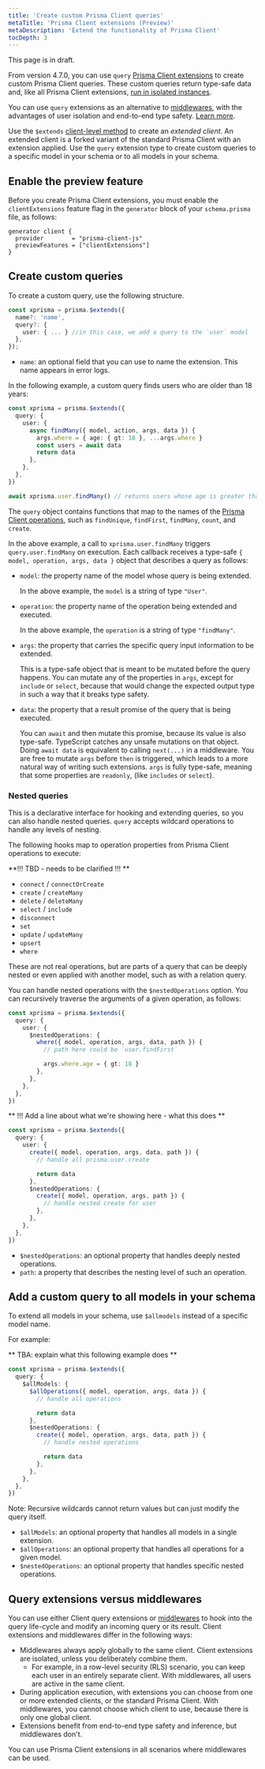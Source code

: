 ```yaml
---
title: 'Create custom Prisma Client queries'
metaTitle: 'Prisma Client extensions (Preview)'
metaDescription: 'Extend the functionality of Prisma Client'
tocDepth: 3
---
```


<TopBlock>

<Admonition type="warning">

This page is in draft.

</Admonition>

From version 4.7.0, you can use `query` [Prisma Client extensions](/concepts/components/prisma-client/client-extensions) to create custom Prisma Client queries. These custom queries return type-safe data and, like all Prisma Client extensions, [run in isolated instances](/concepts/components/prisma-client/client-extensions#client-instances).

You can use `query` extensions as an alternative to [middlewares](/concepts/components/prisma-client/middleware#performance-and-appropriate-use-cases), with the advantages of user isolation and end-to-end type safety. [Learn more](#query-extensions-versus-middlewares).

Use the `$extends` [client-level method](/reference/api-reference/prisma-client-reference#client-methods) to create an _extended client_. An extended client is a forked variant of the standard Prisma Client with an extension applied. Use the `query` extension type to create custom queries to a specific model in your schema or to all models in your schema.

</TopBlock>

## Enable the preview feature

Before you create Prisma Client extensions, you must enable the `clientExtensions` feature flag in the `generator` block of your `schema.prisma` file, as follows:

```prisma
generator client {
  provider        = "prisma-client-js"
  previewFeatures = ["clientExtensions"]
}
```

## Create custom queries

To create a custom query, use the following structure.

```ts
const xprisma = prisma.$extends({
  name?: 'name',
  query?: {
    user: { ... } //in this case, we add a query to the `user` model
  },
});
```

- `name`: an optional field that you can use to name the extension. This name appears in error logs.

In the following example, a custom query finds users who are older than 18 years:

```ts
const xprisma = prisma.$extends({
  query: {
    user: {
      async findMany({ model, action, args, data }) {
        args.where = { age: { gt: 18 }, ...args.where }
        const users = await data
        return data
      },
    },
  },
})

await xprisma.user.findMany() // returns users whose age is greater than 18
```

The `query` object contains functions that map to the names of the [Prisma Client operations](/docs/reference/api-reference/prisma-client-reference#model-queries), such as `findUnique`, `findFirst`, `findMany`, `count`, and `create`.

In the above example, a call to `xprisma.user.findMany` triggers `query.user.findMany` on execution. Each callback receives a type-safe `{ model, operation, args, data }` object that describes a query as follows:

- `model`: the property name of the model whose query is being extended.

  In the above example, the `model` is a string of type `"User"`.

- `operation`: the property name of the operation being extended and executed.

  In the above example, the `operation` is a string of type `"findMany"`.

- `args`: the property that carries the specific query input information to be extended.

  This is a type-safe object that is meant to be mutated before the query happens. You can mutate any of the properties in `args`, except for `include` or `select`, because that would change the expected output type in such a way that it breaks type safety.

- `data`: the property that a result promise of the query that is being executed.

  You can `await` and then mutate this promise, because its value is also type-safe. TypeScript catches any unsafe mutations on that object. Doing `await data` is equivalent to calling `next(...)` in a middleware. You are free to mutate `args` before `then` is triggered, which leads to a more natural way of writing such extensions. `args` is fully type-safe, meaning that some properties are `readonly`, (like `includes` or `select`).

### Nested queries

This is a declarative interface for hooking and extending queries, so you can also handle nested queries. `query` accepts wildcard operations to handle any levels of nesting.

The following hooks map to operation properties from Prisma Client operations to execute:

**!!! TBD - needs to be clarified !!! **

- `connect` / `connectOrCreate`
- `create` / `createMany`
- `delete` / `deleteMany`
- `select` / `include`
- `disconnect`
- `set`
- `update` / `updateMany`
- `upsert`
- `where`

These are not real operations, but are parts of a query that can be deeply nested or even applied with another model, such as with a relation query.

You can handle nested operations with the `$nestedOperations` option. You can recursively traverse the arguments of a given operation, as follows:

```ts
const xprisma = prisma.$extends({
  query: {
    user: {
      $nestedOperations: {
        where({ model, operation, args, data, path }) {
          // path here could be `user.findFirst`

          args.where.age = { gt: 18 }
        },
      },
    },
  },
})
```

** !!! Add a line about what we're showing here - what this does **

```ts
const xprisma = prisma.$extends({
  query: {
    user: {
      create({ model, operation, args, data, path }) {
        // handle all prisma.user.create

        return data
      },
      $nestedOperations: {
        create({ model, operation, args, path }) {
          // handle nested create for user
        },
      },
    },
  },
})
```

- `$nestedOperations`: an optional property that handles deeply nested operations.
- `path`: a property that describes the nesting level of such an operation.

## Add a custom query to all models in your schema

To extend all models in your schema, use `$allmodels` instead of a specific model name.

For example:

** TBA: explain what this following example does **

```ts
const xprisma = prisma.$extends({
  query: {
    $allModels: {
      $allOperations({ model, operation, args, data }) {
        // handle all operations

        return data
      },
      $nestedOperations: {
        create({ model, operation, args, data, path }) {
          // handle nested operations

          return data
        },
      },
    },
  },
})
```

Note: Recursive wildcards cannot return values but can just modify the query itself.

- `$allModels`: an optional property that handles all models in a single extension.
- `$allOperations`: an optional property that handles all operations for a given model.
- `$nestedOperations`: an optional property that handles specific nested operations.

## Query extensions versus middlewares

You can use either Client query extensions or [middlewares](/concepts/components/prisma-client/middleware#performance-and-appropriate-use-cases) to hook into the query life-cycle and modify an incoming query or its result. Client extensions and middlewares differ in the following ways:

- Middlewares always apply globally to the same client. Client extensions are isolated, unless you deliberately combine them.
  - For example, in a row-level security (RLS) scenario, you can keep each user in an entirely separate client. With middlewares, all users are active in the same client.
- During application execution, with extensions you can choose from one or more extended clients, or the standard Prisma Client. With middlewares, you cannot choose which client to use, because there is only one global client.
- Extensions benefit from end-to-end type safety and inference, but middlewares don't.

You can use Prisma Client extensions in all scenarios where middlewares can be used.
